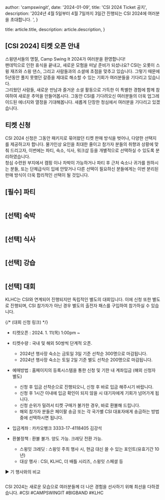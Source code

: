 
  author: 'campswingit',
  date: '2024-01-09',
  title: 'CSI 2024 Ticket 공지',
  description:
    '2024년 4월 5일부터 4월 7일까지 3일간 진행되는 CSI 2024에 여러분을 초대합니다. ',
}

  title: article.title,
  description: article.description,
}


## [CSI 2024] 티켓 오픈 안내

스윙댄서들의 명절, Camp Swing It 2024가 여러분을 환영합니다!  
팬데믹으로 인한 휴식을 끝내고, 새로운 모험을 떠날 준비가 되셨나요? CSI는 오롯이 스윙 재즈와 스윙 댄스, 그리고 사람들과의 소셜에 초점을 맞추고 있습니다. 그렇기 때문에 5년동안 풀지 못했던 갈증을 제대로 해소할 수 있는 기회가 여러분들을 기다리고 있습니다.  
그리웠던 사람들, 새로운 만남과 즐거운 소셜 활동으로 가득한 이 특별한 경험에 함께 참여하여 새로운 추억을 만들어봅시다. 그동안 CSI를 기다려오신 여러분들의 더욱 업그레이드된 에너지와 열정을 기대해봅니다. 새롭게 단장한 청심에서 여러분을 기다리고 있겠습니다.

## 티켓 신청
CSI 2024 신청은 그동안 패키지로 묶어왔던 티켓 판매 방식을 벗어나, 다양한 선택지를 제공하고자 합니다. 물가인상 요인을 최대한 줄이고 참가자 분들의 취향과 상황에 맞춰 드리고자, 이번에는 파티, 숙소, 식사, 워크샵 등을 개별적으로 선택하실 수 있도록 분리하였습니다.  
청심 수련원 부지에서 캠핑 이나 차박이 가능하거나 파티 후 근처 숙소나 귀가를 원하시는 분들, 또는 단체급식이 입에 안맞거나 다른 선택이 필요하신 분들에게는 이번 분리된 판매 방식이 더욱 합리적인 선택이 될 것입니다.


## [필수] 파티

<Image src={party} alt="" />

## [선택] 숙박

<Image src={accommodation} alt="" />

## [선택] 식사 

<Image src={meals} alt="" />

## [선택] 강습

<Image src={workshop} alt="" />

## [선택] 대회

KLHC는 CSI와 연계되어 진행되지만 독립적인 별도의 대회입니다.
이에 신청 또한 별도로 진행되며, CSI 참가자가 아닌 경우 별도의 출전자 패스를 구입하여 참가하실 수 있습니다.

 {/* (대회 신청 링크) */}

* 티켓오픈 : 2024. 1. 11(목) 1:00pm ~
* 티켓수량 : 국내 및 해외 50쌍씩 단계적 오픈.
  * 2024년 행사장 숙소는 금토일 3일 기준 선착순 300명으로 마감됩니다.
  * 2024년 행사장 숙소는 토일 2일 기준 별도 선착순 200명으로 마감됩니다.
* 예매방법 : 홈페이지의 등록시스템을 통한 신청 및 기한 내 계좌입금 (햬외 신청자 별도)
  * 신청 후 입금 선착순으로 진행되오니, 신청 후 바로 입금 해주시기 바랍니다.
  * 신청 후 1시간 이내에 입금 확인이 되지 않을 시 대기자에게 기회가 넘어가게 됩니다.
  * 신청 순위가 밀려서 티켓 구매가 불가한 경우, 바로 환불해 드립니다.
  * 해외 참가자 분들은 페이팔 송금 또는 각 국가별 CSI 대표자에게 송금하는 방법 중에 선택하시면 됩니다.
* 입금계좌 : 카카오뱅크 3333-17-4118405  김강석 
 
* 환불정책 : 환불 불가. 양도 가능. 크레딧 전환 가능.
  * 스윙잇 크레딧 : 스윙잇 주최 행사 시, 현금 대신 쓸 수 있는 포인트(유효기간 10년)
  * 대상 행사 : CSI, KLHC, 더 배틀 시리즈, 스윙잇 스페셜 등
 
▶ 기 행사와의 비교

<Image src={comparison} alt="" />

CSI 2024는 새로운 모습으로 여러분들께 더 나은 경험을 선사하기 위해 최선을 다하겠습니다.
#CSI #CAMPSWINGIT #BIGBAND #KLHC

